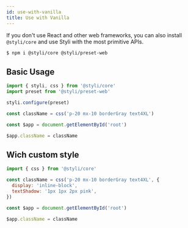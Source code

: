 ```yaml
---
id: use-with-vanilla
title: Use with Vanilla
---
```


If you don't use React and other web frameworks, you can also install `@styli/core` and use Styli with the most primitive APIs.

```bash
$ npm i @styli/core @styli/preset-web
```

## Basic Usage

```jsx
import { styli, css } from '@styli/core'
import preset from '@styli/preset-web'

styli.configure(preset)

const className = css('p-20 mx-10 borderGray text4XL')

const $app = document.getElementById('root')

$app.className = className
```

## Wich custom style

```jsx
import { css } from '@styli/core'

const className = css('p-20 mx-10 borderGray text4XL', {
  display: 'inline-block',
  textShadow: '1px 1px 2px pink',
})

const $app = document.getElementById('root')

$app.className = className
```
